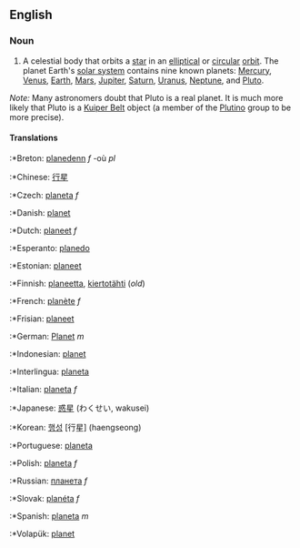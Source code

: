 ==English==

===Noun===
#A celestial body that orbits a [[star]] in an [[elliptical]] or [[circular]] [[orbit]].  The planet Earth's [[solar system]] contains nine known planets: [[Mercury]], [[Venus]], [[Earth]], [[Mars]], [[Jupiter]], [[Saturn]], [[Uranus]], [[Neptune]], and [[Pluto]].

''Note:'' Many astronomers doubt that Pluto is a real planet. It is much more likely that Pluto is a [[Kuiper Belt]] object (a member of the [[Plutino]] group to be more precise).

====Translations====
:*Breton: [[planedenn]] ''f'' -où ''pl''
:*Chinese: [[行星]]
:*Czech: [[planeta]] ''f''
:*Danish: [[planet]]
:*Dutch: [[planeet]] ''f''
:*Esperanto: [[planedo]]
:*Estonian: [[planeet]]
:*Finnish: [[planeetta]], [[kiertotähti]] (''old'')
:*French: [[planète]] ''f''
:*Frisian: [[planeet]]
:*German: [[Planet]] ''m''
:*Indonesian: [[planet]]
:*Interlingua: [[planeta]]
:*Italian: [[planeta]] ''f''
:*Japanese: [[惑星]] (わくせい, wakusei)
:*Korean: [[행성]] [行星] (haengseong)
:*Portuguese: [[planeta]]
:*Polish: [[planeta]] ''f''
:*Russian: [[планета]] ''f''
:*Slovak: [[planéta]] ''f''
:*Spanish: [[planeta]] ''m''
:*Volapük: [[planet]]